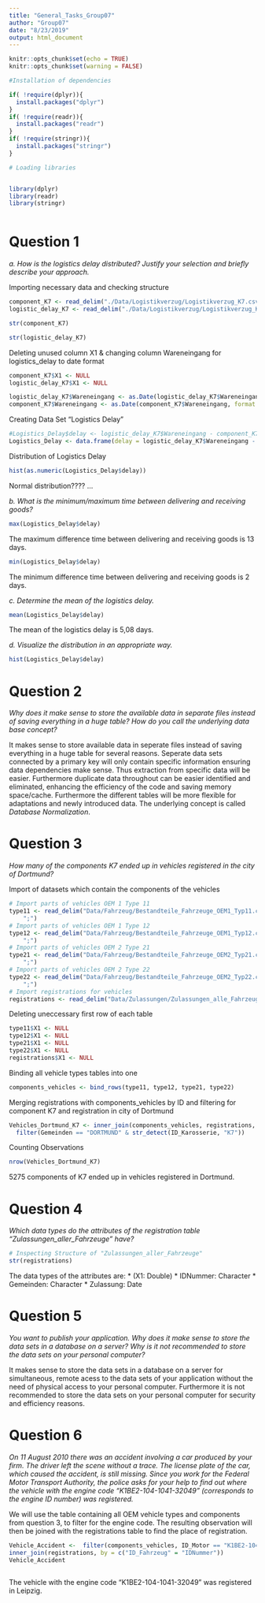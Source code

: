 ---
title: "General_Tasks_Group07"
author: "Group07"
date: "8/23/2019"
output: html_document
---

```{r setup, include=FALSE}
knitr::opts_chunk$set(echo = TRUE)
knitr::opts_chunk$set(warning = FALSE)

#Installation of dependencies

if( !require(dplyr)){
  install.packages("dplyr")
}
if( !require(readr)){
  install.packages("readr")
}
if( !require(stringr)){
  install.packages("stringr")
}

# Loading libraries


library(dplyr)
library(readr)
library(stringr)



```
# Question 1
_a. How is the logistics delay distributed? Justify your selection and briefly describe your approach._

Importing necessary data and checking structure
```{r import, message=FALSE, cache=FALSE}
component_K7 <- read_delim("./Data/Logistikverzug/Logistikverzug_K7.csv", delim = ";")
logistic_delay_K7 <- read_delim("./Data/Logistikverzug/Logistikverzug_K7.csv", delim = ";")

str(component_K7)

str(logistic_delay_K7)
```

Deleting unused column X1 & changing column Wareneingang for logistics_delay to date format
```{r}
component_K7$X1 <- NULL
logistic_delay_K7$X1 <- NULL

logistic_delay_K7$Wareneingang <- as.Date(logistic_delay_K7$Wareneingang, format = "%d.%m.%Y")
component_K7$Wareneingang <- as.Date(component_K7$Wareneingang, format = "%d.%m.%Y")
```

Creating Data Set "Logistics Delay"
```{r}
#Logistics_Delay$delay <- logistic_delay_K7$Wareneingang - component_K7$Wareneingang
Logistics_Delay <- data.frame(delay = logistic_delay_K7$Wareneingang - component_K7$Wareneingang)

```

Distribution of Logistics Delay
```{r}
hist(as.numeric(Logistics_Delay$delay))
```
Normal distribution????
...

_b. What is the minimum/maximum time between delivering and receiving goods?_



```{r}
max(Logistics_Delay$delay)
```
The maximum difference time between delivering and receiving goods is 13 days.
```{r}
min(Logistics_Delay$delay)
```
The minimum difference time between delivering and receiving goods is 2 days.

_c. Determine the mean of the logistics delay._
```{r}
mean(Logistics_Delay$delay)
```
The mean of the logistics delay is 5,08 days.

_d. Visualize the distribution in an appropriate way._
```{r}
hist(Logistics_Delay$delay)
```



# Question 2
_Why does it make sense to store the available data in separate files instead of saving everything in a huge table? How do you call the underlying data base concept?_

It makes sense to store available data in seperate files instead of saving everything in a huge table for several reasons. Seperate data sets connected by a primary key will only contain specific information ensuring data dependencies make sense. Thus extraction from specific data will be easier. Furthermore duplicate data throughout can be easier identified and eliminated, enhancing the efficiency of the code and saving memory space/cache. Furthermore the different tables will be more flexible for adaptations and newly introduced data. 
The underlying concept is called *Database Normalization*.

# Question 3
_How many of the components K7 ended up in vehicles registered in the city of Dortmund?_

Import of datasets which contain the components of the vehicles
```{r import 2, message=FALSE, cache=FALSE}
# Import parts of vehicles OEM 1 Type 11
type11 <- read_delim("Data/Fahrzeug/Bestandteile_Fahrzeuge_OEM1_Typ11.csv", delim =
    ";")
# Import parts of vehicles OEM 1 Type 12
type12 <- read_delim("Data/Fahrzeug/Bestandteile_Fahrzeuge_OEM1_Typ12.csv", delim =
    ";")
# Import parts of vehicles OEM 2 Type 21
type21 <- read_delim("Data/Fahrzeug/Bestandteile_Fahrzeuge_OEM2_Typ21.csv", delim =
    ";")
# Import parts of vehicles OEM 2 Type 22
type22 <- read_delim("Data/Fahrzeug/Bestandteile_Fahrzeuge_OEM2_Typ22.csv", delim =
    ";")
# Import registrations for vehicles
registrations <- read_delim("Data/Zulassungen/Zulassungen_alle_Fahrzeuge.csv", delim = ";")
```

Deleting uneccessary first row of each table

```{r}
type11$X1 <- NULL
type12$X1 <- NULL
type21$X1 <- NULL
type22$X1 <- NULL
registrations$X1 <- NULL
```

 Binding all vehicle types tables into one 

```{r}
components_vehicles <- bind_rows(type11, type12, type21, type22)
```

Merging registrations with components_vehicles by ID and filtering for component K7 and registration in city of Dortmund

```{r}
Vehicles_Dortmund_K7 <- inner_join(components_vehicles, registrations, by = c("ID_Fahrzeug" = "IDNummer")) %>%
  filter(Gemeinden == "DORTMUND" & str_detect(ID_Karosserie, "K7"))
```

Counting Observations

```{r}
nrow(Vehicles_Dortmund_K7)
```
5275 components of K7 ended up in vehicles registered in Dortmund.

# Question 4
_Which data types do the attributes of the registration table "Zulassungen_aller_Fahrzeuge" have?_
```{r}
# Inspecting Structure of "Zulassungen_aller_Fahrzeuge"
str(registrations)
```
The data types of the attributes are:
* (X1: Double)
* IDNummer: Character
* Gemeinden: Character
* Zulassung: Date


# Question 5
_You want to publish your application. Why does it make sense to store the data sets in a database on a server? Why is it not recommended to store the data sets on your personal computer?_

It makes sense to store the data sets in a database on a server for simultaneous, remote acess to the data sets of your application without the need of physical access to your personal computer. Furthermore it is not recommended to store the data sets on your personal computer for security and efficiency reasons.

# Question 6
_On 11 August 2010 there was an accident involving a car produced by your firm. The driver left the scene without a trace. The license plate of the car, which caused the accident, is still missing. Since you work for the Federal Motor Transport Authority, the police asks for your help to find out where the vehicle with the engine code "K1BE2-104-1041-32049" (corresponds to the engine ID number) was registered._

We will use the table containing all OEM vehicle types and components from question 3, to filter for the engine code. The resulting observation will then be joined with the registrations table to find the place of registration.

```{r}
Vehicle_Accident <-  filter(components_vehicles, ID_Motor == "K1BE2-104-1041-32049") %>%
inner_join(registrations, by = c("ID_Fahrzeug" = "IDNummer")) 
Vehicle_Accident
 
```

The vehicle with the engine code "K1BE2-104-1041-32049" was registered in Leipzig.
